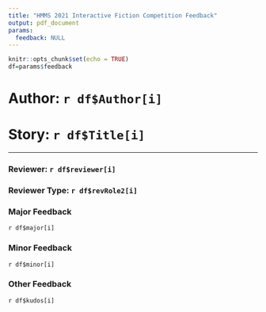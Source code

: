 ```yaml
---
title: "HMMS 2021 Interactive Fiction Competition Feedback"
output: pdf_document
params:
  feedback: NULL
---
```


```r
knitr::opts_chunk$set(echo = TRUE)
df=params$feedback
```
# Author: ``r df$Author[i]``
# Story: ``r df$Title[i]``
<hr>
### Reviewer: `r df$reviewer[i]`
### Reviewer Type: `r df$revRole2[i]`

### Major Feedback
``r df$major[i]``

### Minor Feedback
``r df$minor[i]``

### Other Feedback
``r df$kudos[i]``
\pagebreak


